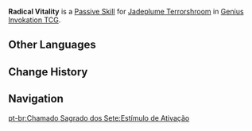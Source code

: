 {{Genius Invokation TCG Skill Infobox
|image      = Radical Vitality Character Card Skill.png
|type       = Passive Skill
|character  = Jadeplume Terrorshroom
|element    = Dendro
|matching   = 
|unaligned  = 
|energy     = 
|effect     = (Passive) When the battle begins, this character gains '''Radical Vitality'''.<br><br>{{Icon/TCG|Radical Vitality}} '''Radical Vitality'''<br>When this character deals or takes Elemental DMG: Gain 1 stack of Radical Vitality. (Max 3 stacks)<br>'''End Phase:''' If Radical Vitality stacks reach maximum, they will be cleared and the character will lose all Energy.
|order      = 4
}}
'''Radical Vitality''' is a [[Character Card Passive Skill|Passive Skill]] for [[Jadeplume Terrorshroom (Character Card)|Jadeplume Terrorshroom]] in [[Genius Invokation TCG]].

==Other Languages==
{{Other Languages
|en      = Radical Vitality
|zhs     = 活化激能
|zhs_rm  = Huóhuà Jīnéng
|zht     = 活化激能
|zht_rm  = Huóhuà Jīnéng
|zh_tl   = Revitalizing Radical Energy
|ja      = 活発激能
|ja_rm   = Kappatsu Gekinou{{Assumed}}
|ja_tl   = Revitalizing Radical Energy
|ko      = 활력 자극
|ko_tl   = Stimulate Vitality
|es      = Revitalización
|es_tl   = Revitalization
|fr      = Vitalité radicale
|fr_tl   = Radical Vitality
|ru      = Сила оживления
|ru_tl   = Power of Liveliness
|th      = Radical Vitality
|vi      = Sức Sống Cấp Tiến
|vi_tl   = 
|de      = Aktivierungsstimulus
|de_tl   = Activation Stimulus
|id      = Radical Vitality
|pt      = Estímulo de Ativação
|pt_tl   = 
|tr      = Radikal Canlılık
|tr_tl   = 
|it      = Vitalità radicale
|it_tl   = Radical Vitality
}}

==Change History==
{{Change History|3.3}}

==Navigation==
{{Genius Invokation TCG Skill Navbox|Jadeplume Terrorshroom}}
[[pt-br:Chamado Sagrado dos Sete:Estímulo de Ativação]]